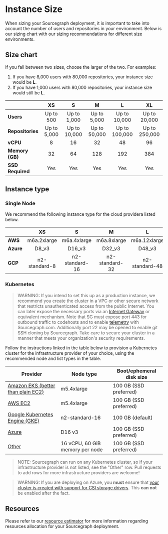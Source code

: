 # Instance Size

When sizing your Sourcegraph deployment, it is important to take into account the number of users and repositories in your environment. Below is our sizing chart with our sizing recommendations for different size environments.

## Size chart

If you fall between two sizes, choose the larger of the two. For examples:

1. If you have 8,000 users with 80,000 repositories, your instance size would be **L**.
2. If you have 1,000 users with 80,000 repositories, your instance size would still be **L**.

|                  | **XS**        | **S**          | **M**          | **L**          | **XL**         |
|:-----------------|:-------------:|:--------------:|:--------------:|:--------------:|:--------------:|
| **Users**        | Up to 500     | Up to 1,000    | Up to 5,000    | Up to 10,000   | Up to 20,000   |
| **Repositories** | Up to 5,000   | Up to 10,000   | Up to 50,000   | Up to 100,000  | Up to 250,000  |
| **vCPU**         | 8             | 16             | 32             | 48             | 96             |
| **Memory (GB)**  | 32            | 64             | 128            | 192            | 384            |
| **SSD Required** | Yes           | Yes            | Yes            | Yes            | Yes            |

## Instance type

### Single Node

We recommend the following instance type for the cloud providera listed below.

|                  | **XS**        | **S**          | **M**          | **L**          | **XL**         |
|:-----------------|:-------------:|:--------------:|:--------------:|:--------------:|:--------------:|
| **AWS**          | m6a.2xlarge   | m6a.4xlarge    | m6a.8xlarge    | m6a.12xlarge   | m6a.24xlarge   |
| **Azure**        | D8_v3         | D16_v3         | D32_v3         | D48_v3         | D64_v3         |
| **GCP**          | n2-standard-8 | n2-standard-16 | n2-standard-32 | n2-standard-48 | n2-standard-96 |


### Kubernetes

> WARNING: If you intend to set this up as a production instance, we recommend you create the cluster in a VPC
> or other secure network that restricts unauthenticated access from the public Internet. You can later expose the
> necessary ports via an
> [Internet Gateway](http://docs.aws.amazon.com/AmazonVPC/latest/UserGuide/VPC_Internet_Gateway.html) or equivalent
> mechanism. Note that SG must expose port 443 for outbound traffic to codehosts and to enable [telemetry](https://docs.sourcegraph.com/admin/pings) with
> Sourcegraph.com. Additionally port 22 may be opened to enable git SSH cloning by Sourcegraph. Take care to secure your cluster in a manner that meets your
> organization's security requirements.

Follow the instructions linked in the table below to provision a Kubernetes cluster for the
infrastructure provider of your choice, using the recommended node and list types in the
table.

| **Provider**                       | **Node type**                   | **Boot/ephemeral disk size** |
|------------------------------------|---------------------------------|------------------------------|
|[Amazon EKS (better than plain EC2)](/admin/deploy/kubernetes/eks)| m5.4xlarge | 100 GB (SSD preferred) |
|[AWS EC2](https://kubernetes.io/docs/getting-started-guides/aws/)| m5.4xlarge |  100 GB (SSD preferred) |
|[Google Kubernetes Engine (GKE)](https://cloud.google.com/kubernetes-engine/docs/quickstart)| n2-standard-16 | 100 GB (default) |
|[Azure](/admin/deploy/kubernetes/azure)| D16 v3 | 100 GB (SSD preferred) |
|[Other](https://kubernetes.io/docs/setup/production-environment/turnkey-solutions/)| 16 vCPU, 60 GiB memory per node | 100 GB (SSD preferred) |


> NOTE: Sourcegraph can run on any Kubernetes cluster, so if your infrastructure provider is not
> listed, see the "Other" row. Pull requests to add rows for more infrastructure providers are
> welcome!


> WARNING: If you are deploying on Azure, you **must** ensure that [your cluster is created with support for CSI storage drivers](https://docs.microsoft.com/en-us/azure/aks/csi-storage-drivers). This **can not** be enabled after the fact.

## Resources

Please refer to our [resource estimator](https://docs.sourcegraph.com/admin/deploy/resource_estimator) for more information regarding resources allocation for your Sourcegraph deployment.
